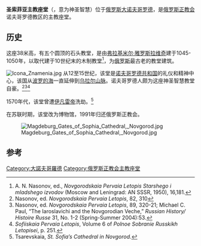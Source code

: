 {{Infobox religious building
| building_name         = 圣索菲亚主教座堂<br /><small>{{lang|ru|Софийский собор}} {{ru icon}}</small>
| image                 = Saint Sophia Cathedral in Novgorod.jpg
| caption               = 
| location              = [[俄罗斯|俄罗斯]][[大诺夫哥罗德|大诺夫哥罗德]]
| geo                   = {{coord|58|31|18|N|31|16|34|E|type:landmark_region:RU|display=inline,title}}
| religious_affiliation = [[俄罗斯正教会|俄罗斯正教会]]
| province              = 诺夫哥罗德教区
| consecration_year     = 1050 或 1052年
| architecture_type     = 教堂
| groundbreaking        = 1045
| year_completed        = 1050
| height_max            = {{convert|38|m|ft}}
| dome_quantity         = 5
}}
'''圣索菲亚主教座堂'''（{{lang|ru|Софийский собор}}，意为神圣智慧）位于[[俄罗斯|俄罗斯]][[大诺夫哥罗德|大诺夫哥罗德]]，是[[俄罗斯正教会|俄罗斯正教会]]诺夫哥罗德教区的主教座堂。

==历史==
这座38米高，有五个圆顶的石头教堂，是由[[弗拉基米尔·雅罗斯拉维奇_(诺夫哥罗德)|弗拉基米尔·雅罗斯拉维奇]]建于1045-1050年，以取代建于10世纪末的木制教堂<ref>A. N. Nasonov, ed., ''Novgorodskaia Pervaia Letopis Starshego i mladshego izvodov'' (Moscow and Leningrad: AN SSSR, 1950), 16,181.</ref>，为[[俄罗斯|俄罗斯]]最古老的教堂建筑。 

[[File:Icona_Znamenia.jpg|thumb]]
从12至15世纪，该堂是[[诺夫哥罗德共和国|诺夫哥罗德共和国]]的礼仪和精神中心，该国从[[波罗的海|波罗的海]]一直延伸到[[乌拉尔山脉|乌拉尔山脉]]。诺夫哥罗德人颇为这座神圣智慧教堂自豪。<ref>Nasonov, ed. ''Novgorodskaia Pervaia Letopis'', 82, 310</ref><ref>Nasonov, ed. ''Novgorodskaia Pervaia Letopis'', 89, 320-21; Michael C. Paul, “The Iaroslavichi and the Novgorodian Veche,” ''Russian History/ Histoire Russe'' 31, No. 1-2 (Spring-Summer 2004):53.</ref><ref>''Sofiiskaia Pervaia Letopis'', Volume 6 of ''Polnoe Sobranie Russkikh Letopisei'', p. 251.</ref>

1570年代，该堂曾遭[[伊凡雷帝|伊凡雷帝]]洗劫。<ref>Tsarevskaia, ''St. Sofia’s Cathedral in Novgorod.''</ref>

在苏联时期，该堂改为博物馆，1991年归还俄罗斯正教会。

[[Image:Magdeburg_Gates_of_Sophia_Cathedral,_Novgorod.jpg|left]]

==参考==
{{Reflist|33em}}

[[Category:大諾夫哥羅德|Category:大諾夫哥羅德]]
[[Category:俄罗斯正教会主教座堂|Category:俄罗斯正教会主教座堂]]
